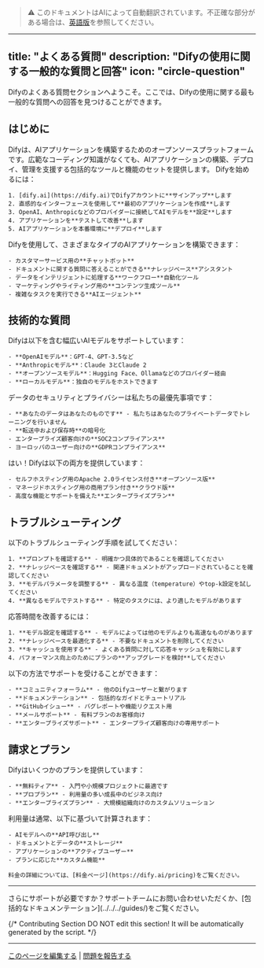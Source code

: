 > ⚠️ このドキュメントはAIによって自動翻訳されています。不正確な部分がある場合は、[英語版](../../../../en/documentation/pages/getting-started/faq.mdx)を参照してください。

---
title: "よくある質問"
description: "Difyの使用に関する一般的な質問と回答"
icon: "circle-question"
---

Difyのよくある質問セクションへようこそ。ここでは、Difyの使用に関する最も一般的な質問への回答を見つけることができます。

## はじめに

<AccordionGroup>
  <Accordion title="Difyとは何ですか？">
    Difyは、AIアプリケーションを構築するためのオープンソースプラットフォームです。広範なコーディング知識がなくても、AIアプリケーションの構築、デプロイ、管理を支援する包括的なツールと機能のセットを提供します。
  </Accordion>

  <Accordion title="Difyを始めるにはどうすればよいですか？">
    Difyを始めるには：

    1. [dify.ai](https://dify.ai)でDifyアカウントに**サインアップ**します
    2. 直感的なインターフェースを使用して**最初のアプリケーションを作成**します
    3. OpenAI、Anthropicなどのプロバイダーに接続してAIモデルを**設定**します
    4. アプリケーションを**テストして改善**します
    5. AIアプリケーションを本番環境に**デプロイ**します
  </Accordion>

  <Accordion title="Difyでどのような種類のアプリケーションを構築できますか？">
    Difyを使用して、さまざまなタイプのAIアプリケーションを構築できます：

    - カスタマーサービス用の**チャットボット**
    - ドキュメントに関する質問に答えることができる**ナレッジベース**アシスタント
    - データをインテリジェントに処理する**ワークフロー**自動化ツール
    - マーケティングやライティング用の**コンテンツ生成ツール**
    - 複雑なタスクを実行できる**AIエージェント**
  </Accordion>
</AccordionGroup>

## 技術的な質問

<AccordionGroup>
  <Accordion title="DifyはどのAIモデルをサポートしていますか？">
    Difyは以下を含む幅広いAIモデルをサポートしています：

    - **OpenAIモデル**：GPT-4、GPT-3.5など
    - **Anthropicモデル**：Claude 3とClaude 2
    - **オープンソースモデル**：Hugging Face、Ollamaなどのプロバイダー経由
    - **ローカルモデル**：独自のモデルをホストできます
  </Accordion>

  <Accordion title="Difyは私のデータをどのように扱いますか？">
    データのセキュリティとプライバシーは私たちの最優先事項です：

    - **あなたのデータはあなたのものです** - 私たちはあなたのプライベートデータでトレーニングを行いません
    - **転送中および保存時**の暗号化
    - エンタープライズ顧客向けの**SOC2コンプライアンス**
    - ヨーロッパのユーザー向けの**GDPRコンプライアンス**
  </Accordion>

  <Accordion title="Difyを商用目的で使用できますか？">
    はい！Difyは以下の両方を提供しています：

    - セルフホスティング用のApache 2.0ライセンス付き**オープンソース版**
    - マネージドホスティング用の商用プラン付き**クラウド版**
    - 高度な機能とサポートを備えた**エンタープライズプラン**
  </Accordion>
</AccordionGroup>

## トラブルシューティング

<AccordionGroup>
  <Accordion title="AIアプリケーションが誤った応答をします">
    以下のトラブルシューティング手順を試してください：

    1. **プロンプトを確認する** - 明確かつ具体的であることを確認してください
    2. **ナレッジベースを確認する** - 関連ドキュメントがアップロードされていることを確認してください
    3. **モデルパラメータを調整する** - 異なる温度（temperature）やtop-k設定を試してください
    4. **異なるモデルでテストする** - 特定のタスクには、より適したモデルがあります
  </Accordion>

  <Accordion title="応答時間が遅いです">
    応答時間を改善するには：

    1. **モデル設定を確認する** - モデルによっては他のモデルよりも高速なものがあります
    2. **ナレッジベースを最適化する** - 不要なドキュメントを削除してください
    3. **キャッシュを使用する** - よくある質問に対して応答キャッシュを有効にします
    4. パフォーマンス向上のためにプランの**アップグレードを検討**してください
  </Accordion>

  <Accordion title="サポートを受けるにはどうすればよいですか？">
    以下の方法でサポートを受けることができます：

    - **コミュニティフォーラム** - 他のDifyユーザーと繋がります
    - **ドキュメンテーション** - 包括的なガイドとチュートリアル
    - **GitHubイシュー** - バグレポートや機能リクエスト用
    - **メールサポート** - 有料プランのお客様向け
    - **エンタープライズサポート** - エンタープライズ顧客向けの専用サポート
  </Accordion>
</AccordionGroup>

## 請求とプラン

<AccordionGroup>
  <Accordion title="どのような料金プランがありますか？">
    Difyはいくつかのプランを提供しています：

    - **無料ティア** - 入門や小規模プロジェクトに最適です
    - **プロプラン** - 利用量の多い成長中のビジネス向け
    - **エンタープライズプラン** - 大規模組織向けのカスタムソリューション
  </Accordion>

  <Accordion title="利用量はどのように計算されますか？">
    利用量は通常、以下に基づいて計算されます：

    - AIモデルへの**API呼び出し**
    - ドキュメントとデータの**ストレージ**
    - アプリケーションの**アクティブユーザー**
    - プランに応じた**カスタム機能**

    料金の詳細については、[料金ページ](https://dify.ai/pricing)をご覧ください。
  </Accordion>
</AccordionGroup>

---

<Note>
  さらにサポートが必要ですか？サポートチームにお問い合わせいただくか、[包括的なドキュメンテーション](../../../guides/)をご覧ください。
</Note>

{/*
Contributing Section
DO NOT edit this section!
It will be automatically generated by the script.
*/}

---

[このページを編集する](https://github.com/langgenius/dify-docs/edit/main/ja-jp/documentation/pages/getting-started/faq.mdx) | [問題を報告する](https://github.com/langgenius/dify-docs/issues/new?template=docs.yml)

